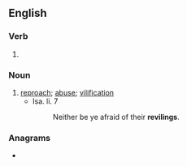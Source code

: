==English==

===Verb===
{{head|en|present participle}}

# {{present participle of|revile|lang=en|nocat=1}}

===Noun===
{{en-noun}}

# [[reproach]]; [[abuse]]; [[vilification]]
#* Isa. li. 7
#*: Neither be ye afraid of their '''revilings'''.

===Anagrams===
* {{anagrams|en|a=egiilnrv|Vierling|livering|reliving|riveling}}